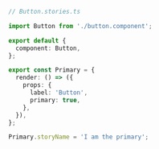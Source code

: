 ```ts
// Button.stories.ts

import Button from './button.component';

export default {
  component: Button,
};

export const Primary = {
  render: () => ({
    props: {
      label: 'Button',
      primary: true,
    },
  }),
};

Primary.storyName = 'I am the primary';
```
